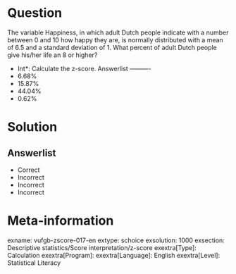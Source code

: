 Question
========

The variable Happiness, in which adult Dutch people indicate with a number between 0 and 10 how happy they are, is normally distributed with a mean of 6.5 and a standard deviation of 1. What percent of adult Dutch people give his/her life an 8 or higher?

* Int*: Calculate the z-score. 
Answerlist
----------
* 6.68%
* 15.87%
* 44.04%
* 0.62%


Solution
========

Answerlist
----------
* Correct
* Incorrect
* Incorrect
* Incorrect

Meta-information
================
exname: vufgb-zscore-017-en
extype: schoice
exsolution: 1000
exsection: Descriptive statistics/Score interpretation/z-score
exextra[Type]: Calculation
exextra[Program]: 
exextra[Language]: English
exextra[Level]: Statistical Literacy
